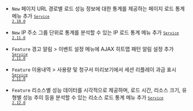 - <code class="New" type="1">New</code> 페이지 URL 경로별 로드 성능 정보에 대한 통계를 제공하는 <span class="uitext">페이지 로드 통계</span> 메뉴 추가 <code class='changelog-service'><a href="https://docs.whatap.io/release-notes/service/service-2_10_x"><code class='changelog-service'>Service 2.10.0​</code></a></code>

- <code class="New" type="1">New</code> IP 주소 그룹 단위로 통계를 분석할 수 있는 <span class="uitext">IP 로드 통계</span> 메뉴 추가 <code class='changelog-service'><a href="https://docs.whatap.io/release-notes/service/service-2_11_x"><code class='changelog-service'>Service 2.11.0​</code></a></code>

- <code class="Feature" type="1">Feature</code> <span class="uitext">경고 알림</span> &gt; <span class="uitext">이벤트 설정</span> 메뉴에 <span class="uitext">AJAX 히트맵 패턴</span> 알림 설정 추가 <code class='changelog-service'><a href="https://docs.whatap.io/release-notes/service/service-2_11_x"><code class='changelog-service'>Service 2.11.0​</code></a></code>

- <code class="Feature" type="1">Feature</code> <span class="uitext">이용내역</span> &gt; <span class="uitext">사용량</span> 및 <span class="uitext">청구서 미리보기</span>에서 <span class="uitext">세션 리플레이</span> 과금 표시 <code class='changelog-service'><a href="https://docs.whatap.io/release-notes/service/service-2_11_x"><code class='changelog-service'>Service 2.11.0​</code></a></code>

- <code class="Feature" type="1">Feature</code> 리소스별 성능 데이터를 시각적으로 제공하며, 로드 시간, 리소스 크기, 유형별 성능 추이 등을 분석할 수 있는 <span class="uitext">리소스 로드 통계</span> 메뉴 추가 <code class='changelog-service'><a href="https://docs.whatap.io/release-notes/service/service-2_12_x"><code class='changelog-service'>Service 2.12.0​</code></a></code>